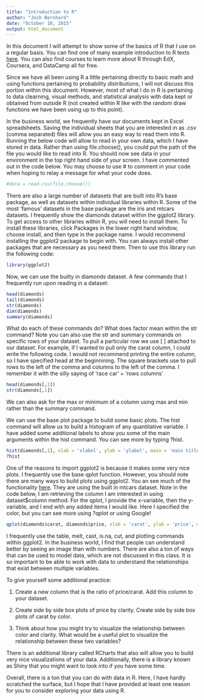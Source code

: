 ```yaml
---
title: "Introduction to R"
author: "Josh Bernhard"
date: "October 18, 2015"
output: html_document
---
```


In this document I will attempt to show some of the basics of R that I use on a regular basis.  You can find one of many example introduction to R texts [here](https://cran.r-project.org/doc/manuals/R-intro.pdf).  You can also find courses to learn more about R through EdX, Coursera, and DataCamp all for free.

Since we have all been using R a little pertaining directly to basic math and using functions pertaining to probability distributions, I will not discuss this portion within this document.  However, most of what I do in R is pertaining to data clearning, visual methods, and statistical analysis with data kept or obtained from outside R (not created within R like with the random draw functions we have been using up to this point).

In the business world, we frequently have our documents kept in Excel spreadsheets.  Saving the individual sheets that you are interested in as .csv (comma separated) files will allow you an easy way to read them into R.  Running the below code will allow to read in your own data, which I have stored in data.  Rather than using file.choose(), you could put the path of the file you would like to read into R.  You should now see data in your environment in the top right hand side of your screen.  I have commented out in the code below.  You may choose to use # to comment in your code when hoping to relay a message for what your code does.

```r
#data = read.csv(file.choose())
```

There are also a large number of datasets that are built into R's base package, as well as datasets within individual libraries within R.  Some of the most 'famous' datasets in the base package are the iris and mtcars datasets.  I frequently show the diamonds dataset within the ggplot2 library.  To get access to other libraries within R, you will need to install them.  To install these libraries, click Packages in the lower right hand window, choose install, and then type in the package name.  I would recommend installing the ggplot2 package to begin with.  You can always install other packages that are necessary as you need them.  Then to use this library run the following code:

```r
library(ggplot2)
```

Now, we can use the builty in diamonds dataset.  A few commands that I frequently run upon reading in a dataset:

```r
head(diamonds)
tail(diamonds)
str(diamonds)
dim(diamonds)
summary(diamonds)
```

What do each of these commands do?  What does factor mean within the str command?  Note you can also use the str and summary commands on specific rows of your dataset.  To pull a particular row we use [ ] attached to our dataset.  For example, if I wanted to pull only the carat column, I could write the following code.  I would not recommend printing the entire column, so I have specified head at the beginnining.  The square brackets use to pull rows to the left of the comma and columns to the left of the comma.  I remember it with the silly saying of 'race car' = 'rows columns'

```r
head(diamonds[,1])
str(diamonds[,1])
```

We can also ask for the max or minimum of a column using max and min rather than the summary command.

We can use the base plot package to build some basic plots.  The hist command will allow us to build a histogram of any quantitative variable.  I have added some additional labels to show you some of the main arguments within the hist command.  You can see more by typing ?hist.  

```r
hist(diamonds[,1], xlab = 'xlabel', ylab = 'ylabel', main = 'main title', breaks=20)
?hist
```

One of the reasons to import ggplot2 is because it makes some very nice plots.  I frequently use the base qplot function.  However, you should note there are many ways to build plots using ggplot2.  You an see much of the functionality [here](http://www.statmethods.net/advgraphs/ggplot2.html).  They are using the built in mtcars dataset.  Note in the code below, I am retrieving the column I am interested in using dataset$column method. For the qplot, I provide the x-variable, then the y-variable, and I end with any added items I would like.  Here I specified the color, but you can see more using ?qplot or using Google!

```r
qplot(diamonds$carat, diamonds$price, xlab = 'carat', ylab = 'price', main = 'carat by price', col=diamonds$clarity)
```

I frequently use the table, melt, cast, is.na, cut, and plotting commands within ggplot2.  In the business world, I find that people can understand better by seeing an image than with numbers.  There are also a ton of ways that can be used to model data, which are not discussed in this class.  It is so important to be able to work with data to understand the relationships that exist between multiple variables.

To give yourself some additional practice:

1. Create a new column that is the ratio of price/carat.  Add this column to your dataset.

2. Create side by side box plots of price by clarity.  Create side by side box plots of carat by color.

3. Think about how you might try to visualize the relationship between color and clarity.  What would be a useful plot to visualize the relationship between these two variables?

There is an additional library called RCharts that also will allow you to build very nice visualizations of your data.  Additionally, there is a library known as Shiny that you might want to look into if you have some time.  

Overall, there is a ton that you can do with data in R.  Here, I have hardly scratched the surface, but I hope that I have provided at least one reason for you to consider exploring your data using R.



